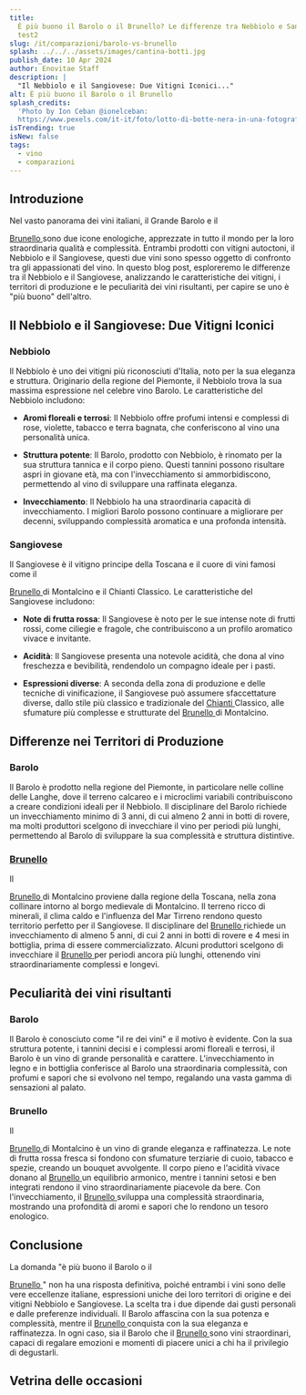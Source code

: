 ```yaml
---
title:
  È più buono il Barolo o il Brunello? Le differenze tra Nebbiolo e Sangiovese -
  test2
slug: /it/comparazioni/barolo-vs-brunello
splash: ../../../assets/images/cantina-botti.jpg
publish_date: 10 Apr 2024
author: Enovitae Staff
description: |
  "Il Nebbiolo e il Sangiovese: Due Vitigni Iconici..."
alt: È più buono il Barolo o il Brunello
splash_credits:
  'Photo by Ion Ceban @ionelceban:
  https://www.pexels.com/it-it/foto/lotto-di-botte-nera-in-una-fotografia-di-primo-piano-della-camera-2581022/'
isTrending: true
isNew: false
tags:
  - vino
  - comparazioni
---
```



## Introduzione

Nel vasto panorama dei vini italiani, il Grande Barolo e il

<a
  class="underline decoration-enovitae"
  href="/it/accademia/brunello-di-montalcino/">
  Brunello
</a>
sono due icone enologiche, apprezzate in tutto il mondo per la loro straordinaria
qualità e complessità. Entrambi prodotti con vitigni autoctoni, il Nebbiolo e il
Sangiovese, questi due vini sono spesso oggetto di confronto tra gli appassionati
del vino. In questo blog post, esploreremo le differenze tra il Nebbiolo e il Sangiovese,
analizzando le caratteristiche dei vitigni, i territori di produzione e le peculiarità
dei vini risultanti, per capire se uno è "più buono" dell'altro.

## Il Nebbiolo e il Sangiovese: Due Vitigni Iconici

### Nebbiolo

Il Nebbiolo è uno dei vitigni più riconosciuti d'Italia, noto per la sua
eleganza e struttura. Originario della regione del Piemonte, il Nebbiolo trova
la sua massima espressione nel celebre vino Barolo. Le caratteristiche del
Nebbiolo includono:

- **Aromi floreali e terrosi**: Il Nebbiolo offre profumi intensi e complessi di
  rose, violette, tabacco e terra bagnata, che conferiscono al vino una
  personalità unica.

- **Struttura potente**: Il Barolo, prodotto con Nebbiolo, è rinomato per la sua
  struttura tannica e il corpo pieno. Questi tannini possono risultare aspri in
  giovane età, ma con l'invecchiamento si ammorbidiscono, permettendo al vino di
  sviluppare una raffinata eleganza.

- **Invecchiamento**: Il Nebbiolo ha una straordinaria capacità di
  invecchiamento. I migliori Barolo possono continuare a migliorare per decenni,
  sviluppando complessità aromatica e una profonda intensità.

<Product
  cta="https://amzn.to/48NXILI"
  image={productImage}
  title="Renato Ratti Langhe Nebbiolo Ochetti"
  description="Renato Ratti Langhe Nebbiolo doc Ochetti, annata 2021, uno dei nebbioli più conosciuti e apprezzati del mondo. Vino adatto a carni rosse allo spiedo e alla griglia, cacciagione, fonduta con tartufi, agnolotti, piatti di carni bianche e rosse della grande cucina con salse speziate"
/>

### Sangiovese

Il Sangiovese è il vitigno principe della Toscana e il cuore di vini famosi come
il

<a
  class="underline decoration-enovitae"
  href="/it/accademia/brunello-di-montalcino/">
  Brunello
</a>
di Montalcino e il Chianti Classico. Le caratteristiche del Sangiovese includono:

- **Note di frutta rossa**: Il Sangiovese è noto per le sue intense note di
  frutti rossi, come ciliegie e fragole, che contribuiscono a un profilo
  aromatico vivace e invitante.

- **Acidità**: Il Sangiovese presenta una notevole acidità, che dona al vino
  freschezza e bevibilità, rendendolo un compagno ideale per i pasti.

- **Espressioni diverse**: A seconda della zona di produzione e delle tecniche
  di vinificazione, il Sangiovese può assumere sfaccettature diverse, dallo
  stile più classico e tradizionale del
  <a
    class="underline decoration-enovitae"
    href="/it/comparazioni/chianti-vs-chianti-classico/">
    Chianti
  </a>
  Classico, alle sfumature più complesse e strutturate del
  <a
    class="underline decoration-enovitae"
    href="/it/accademia/brunello-di-montalcino/">
    Brunello
  </a>
  di Montalcino.

<Product
  cta="https://amzn.to/3vXV1bD"
  image={productImage2}
  title="Castellare di Castellina Chianti Classico Riserva 2020"
  description="Il Sangiovese è il vitigno principe della Toscana e il cuore di vini famosi come il Brunello di Montalcino e il Chianti Classico. Il Castellare di Castellina Chianti Classico Riserva 2020 ne è un ottimo esempio."
/>

## Differenze nei Territori di Produzione

### Barolo

Il Barolo è prodotto nella regione del Piemonte, in particolare nelle colline
delle Langhe, dove il terreno calcareo e i microclimi variabili contribuiscono a
creare condizioni ideali per il Nebbiolo. Il disciplinare del Barolo richiede un
invecchiamento minimo di 3 anni, di cui almeno 2 anni in botti di rovere, ma
molti produttori scelgono di invecchiare il vino per periodi più lunghi,
permettendo al Barolo di sviluppare la sua complessità e struttura distintive.

<Product
  cta="https://amzn.to/48OBetR"
  image={productImage3}
  title="Renato Ratti Barolo Marcenasco"
  description="Il Barolo è prodotto nella regione del Piemonte, in particolare nelle colline delle Langhe. Adatto a carni rosse allo spiedo e alla griglia, cacciagione, piatti di carni bianche e rosse della grande cucina e formaggi stagionati."
/>

### <a class="underline decoration-enovitae" href="/it/accademia/brunello-di-montalcino/">Brunello</a>

Il

<a
  class="underline decoration-enovitae"
  href="/it/accademia/brunello-di-montalcino/">
  Brunello
</a>
di Montalcino proviene dalla regione della Toscana, nella zona collinare intorno
al borgo medievale di Montalcino. Il terreno ricco di minerali, il clima caldo e
l'influenza del Mar Tirreno rendono questo territorio perfetto per il Sangiovese.
Il disciplinare del
<a
  class="underline decoration-enovitae"
  href="/it/accademia/brunello-di-montalcino/">
  Brunello
</a>
richiede un invecchiamento di almeno 5 anni, di cui 2 anni in botti di rovere e 4
mesi in bottiglia, prima di essere commercializzato. Alcuni produttori scelgono di
invecchiare il
<a
  class="underline decoration-enovitae"
  href="/it/accademia/brunello-di-montalcino/">
  Brunello
</a>
per periodi ancora più lunghi, ottenendo vini straordinariamente complessi e longevi.

<Product
  cta="https://amzn.to/3uasxLs"
  image={productImage4}
  title="Fattoria dei Barbi - Brunello di Montalcino"
  description="Il Brunello di Montalcino proviene dalla regione della Toscana, nella zona collinare intorno al borgo medievale di Montalcino. Vino Rosso dalla grande struttura, importante e atto a lungo invecchiamento, ottimo con piatti ricchi di sapore come carni rosse stufate o selvaggina, grigliate o arrosti misti. Annata 2018"
/>

## Peculiarità dei vini risultanti

### Barolo

Il Barolo è conosciuto come "il re dei vini" e il motivo è evidente. Con la sua
struttura potente, i tannini decisi e i complessi aromi floreali e terrosi, il
Barolo è un vino di grande personalità e carattere. L'invecchiamento in legno e
in bottiglia conferisce al Barolo una straordinaria complessità, con profumi e
sapori che si evolvono nel tempo, regalando una vasta gamma di sensazioni al
palato.

### Brunello

Il

<a
  class="underline decoration-enovitae"
  href="/it/accademia/brunello-di-montalcino/">
  Brunello
</a>
di Montalcino è un vino di grande eleganza e raffinatezza. Le note di frutta rossa
fresca si fondono con sfumature terziarie di cuoio, tabacco e spezie, creando un
bouquet avvolgente. Il corpo pieno e l'acidità vivace donano al
<a
  class="underline decoration-enovitae"
  href="/it/accademia/brunello-di-montalcino/">
  Brunello
</a>
un equilibrio armonico, mentre i tannini setosi e ben integrati rendono il vino straordinariamente
piacevole da bere. Con l'invecchiamento, il
<a
  class="underline decoration-enovitae"
  href="/it/accademia/brunello-di-montalcino/">
  Brunello
</a>
sviluppa una complessità straordinaria, mostrando una profondità di aromi e sapori
che lo rendono un tesoro enologico.

## Conclusione

La domanda "è più buono il Barolo o il

<a
  class="underline decoration-enovitae"
  href="/it/accademia/brunello-di-montalcino/">
  Brunello
</a>
" non ha una risposta definitiva, poiché entrambi i vini sono delle vere
eccellenze italiane, espressioni uniche dei loro territori di origine e dei
vitigni Nebbiolo e Sangiovese. La scelta tra i due dipende dai gusti personali e
dalle preferenze individuali. Il Barolo affascina con la sua potenza e
complessità, mentre il
<a
  class="underline decoration-enovitae"
  href="/it/accademia/brunello-di-montalcino/">
  Brunello
</a>
conquista con la sua eleganza e raffinatezza. In ogni caso, sia il Barolo che il
<a
  class="underline decoration-enovitae"
  href="/it/accademia/brunello-di-montalcino/">
  Brunello
</a>
sono vini straordinari, capaci di regalare emozioni e momenti di piacere unici a
chi ha il privilegio di degustarli.

## Vetrina delle occasioni

<Product
  cta="https://amzn.to/3UfxZYb"
  image={productImage5}
  title="Produttori Di Carema Carema"
  description="La coltivazione della vite nella conca del comune di Carema vanta una tradizione millenaria ed il frutto di tanto lavoro, un Rosso potente, ha riscosso nel corso dei secoli meritati riconoscimenti.
  Adatto all'abbinamento con arrosti, selvaggina, carni rosse, formaggi stagionati non piccanti o come vino da meditazione."
/>
